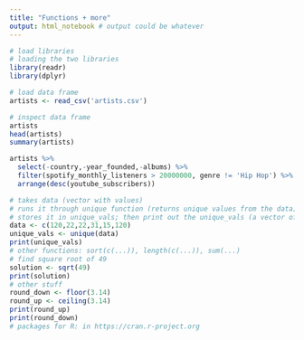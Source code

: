 ```yaml
---
title: "Functions + more"
output: html_notebook # output could be whatever
---
```

```r
# load libraries
# loading the two libraries
library(readr)
library(dplyr)
```
```r
# load data frame
artists <- read_csv('artists.csv')
```
```r
# inspect data frame
artists
head(artists)
summary(artists)
```
```r
artists %>%
  select(-country,-year_founded,-albums) %>%
  filter(spotify_monthly_listeners > 20000000, genre != 'Hip Hop') %>%
  arrange(desc(youtube_subscribers))
```
```r
# takes data (vector with values)
# runs it through unique function (returns unique values from the data)
# stores it in unique_vals; then print out the unique_vals (a vector of unique values)
data <- c(120,22,22,31,15,120)
unique_vals <- unique(data)
print(unique_vals)
# other functions: sort(c(...)), length(c(...)), sum(...)
# find square root of 49
solution <- sqrt(49)
print(solution)
# other stuff
round_down <- floor(3.14)
round_up <- ceiling(3.14)
print(round_up)
print(round_down)
# packages for R: in https://cran.r-project.org
```